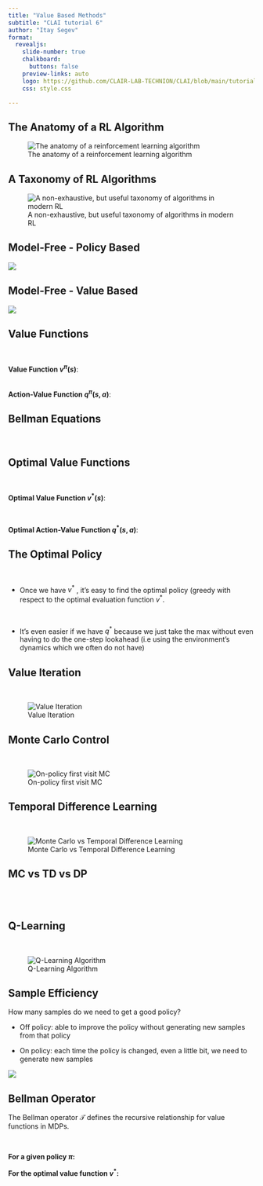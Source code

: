 ```yaml
---
title: "Value Based Methods"
subtitle: "CLAI tutorial 6"
author: "Itay Segev"
format:
  revealjs: 
    slide-number: true
    chalkboard: 
      buttons: false
    preview-links: auto
    logo: https://github.com/CLAIR-LAB-TECHNION/CLAI/blob/main/tutorials/assets/CLAIR_logo.png?raw=true
    css: style.css

--- 
```


## The Anatomy of a RL Algorithm

![The anatomy of a reinforcement learning algorithm](https://www.researchgate.net/profile/Jonathan-Boron-2/publication/344589417/figure/fig2/AS:945255583080448@1602377901230/Structure-of-a-Reinforcement-Learning-Algorithm-Source-10.png)


## A Taxonomy of RL Algorithms

![A non-exhaustive, but useful taxonomy of algorithms in modern RL](https://spinningup.openai.com/en/latest/_images/rl_algorithms_9_15.svg)

## Model-Free - Policy Based


![](images/pg.png)

## Model-Free - Value Based


![](https://github.com/CLAIR-LAB-TECHNION/CLAI/blob/main/tutorials/assets/tut06_Value_based_anatomy.png?raw=true)



## Value Functions
\

**Value Function $v^{\pi} (s)$**: 

```{=tex}
\begin{align*}
v^{\pi}(s) &\equiv \mathbb{E}^{\pi}\left[ G_t \mid S_t = s \right] \\
           &= \mathbb{E}^{\pi} \left[ \sum_{k=0}^{\infty} \gamma^k R_{t+k+1} \mid S_t = s \right]
\end{align*}
```
\
**Action-Value Function $q^{\pi}(s,a)$**: 
\

```{=tex}
\begin{align*}
q^{\pi}(s, a) &\equiv \mathbb{E}^{\pi} \left[ G_t \mid S_t = s, A_t = a \right] \\
              &= \mathbb{E}^{\pi} \left[ \sum_{k=0}^{\infty} \gamma^k R_{t+k+1} \mid S_t = s, A_t = a \right]
\end{align*}
```

## Bellman Equations
\
```{=tex}
\begin{align*}
v^{\pi}(s) &= \sum_{a} \pi(a|s) q^{\pi}(s, a) \\
           &= \sum_{a} \pi(a|s) \sum_{s', r} p(s', r | s, a) \left[ r + \gamma v^{\pi}(s') \right]
\end{align*}
```

```{=tex}
\begin{align*}
q^{\pi}(s, a) &= \sum_{s', r} p(s', r | s, a) \left[ r + \gamma v^{\pi}(s') \right] \\
              &= \sum_{s', r} p(s', r | s, a) \left[ r + \gamma \sum_{a'} \pi(a' | s') q^{\pi}(s', a') \right]
\end{align*}
```


## Optimal Value Functions
\

**Optimal Value Function $v^*(s)$**: 
\

```{=tex}
\begin{align*}
v^*(s) &= \max_{a} \sum_{s', r} p(s', r \mid s, a) \left[ r + \gamma v^*(s') \right]
\end{align*}
```
\

**Optimal Action-Value Function $q^*(s,a)$**: 
\ 

```{=tex}
\begin{align*}
q^*(s, a) &= \mathbb{E} \left[ R_{t+1} + \gamma \max_{a'} q^*(S_{t+1}, a') \mid S_t = s, A_t = a \right] \\
          &= \sum_{s', r} p(s', r \mid s, a) \left[ r + \gamma \max_{a'} q^*(s', a') \right]
\end{align*}
```

## The Optimal Policy
\

-  Once we have $v^*$ , it’s easy to find the optimal policy (greedy with respect to the optimal evaluation function $v^*$.

\

-  It’s even easier if we have $q^*$ because we just take the max without even having to do the one-step lookahead (i.e using the environment’s dynamics which we often do not have)



## Value Iteration
\

![Value Iteration](https://lcalem.github.io/imgs/sutton/value_iteration.png)


## {background="#43464B" background-image="https://github.com/CLAIR-LAB-TECHNION/CLAI/blob/main/tutorials/assets/task_sign.png?raw=true"}

## Monte Carlo Control
\

![On-policy first visit MC](https://lcalem.github.io/imgs/sutton/onpolicy_first_visit_mc.png)


## Temporal Difference Learning
\

![Monte Carlo vs Temporal Difference Learning](https://huggingface.co/datasets/huggingface-deep-rl-course/course-images/resolve/main/en/unit3/Summary.jpg)

## MC vs TD vs DP
\
\
```{=tex}
\begin{align}
v_{\pi}(s) & \doteq \mathbb{E}[G_t | S_t = s] \\
 & = \mathbb{E}[R_{t+1} + \gamma G_{t+1} | S_t = s] \\
 & = \mathbb{E}[R_{t+1} + \gamma v_{\pi}(S_{t+1}) | S_t = s] 
\end{align}
```


## Q-Learning
\

![Q-Learning Algorithm](https://lcalem.github.io/imgs/sutton/qlearning.png)


## {background="#43464B" background-image="https://github.com/CLAIR-LAB-TECHNION/CLAI/blob/main/tutorials/assets/task_sign.png?raw=true"}


## Sample Efficiency

How many samples do we need to get a good policy?

- Off policy: able to improve the policy without generating new samples from that policy

- On policy: each time the policy is changed, even a little bit, we need to generate new samples

![](https://braindump.jethro.dev/ox-hugo/screenshot2019-12-16_01-35-50_.png)



## Bellman Operator


The Bellman operator $\mathcal{T}$ defines the recursive relationship for value functions in MDPs.

\

**For a given policy $\pi$:**
```{=tex}
\begin{align}

(\mathcal{T}^{\pi} v)(s) = \sum_{a} \pi(a|s) \sum_{s', r} p(s', r|s, a) \left[ r + \gamma v(s') \right]

\end{align}
```

**For the optimal value function $v^*$:**
```{=tex}
\begin{align}

(\mathcal{T} v)(s) = \max_{a} \sum_{s', r} p(s', r|s, a) \left[ r + \gamma v(s') \right]

\end{align}
```